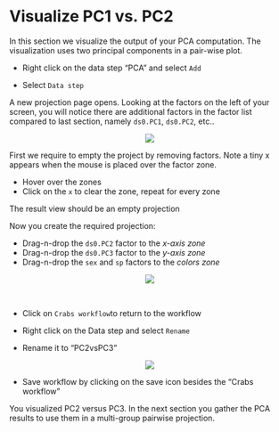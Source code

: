 # Visualize PC1 vs. PC2

In this section we visualize the output of your PCA computation. The visualization uses two principal components in a pair-wise plot.

* Right click on the data step "PCA" and select `Add` 

* Select `Data step`

A new projection page opens. 
Looking at the factors on the left of your screen, you will notice there are additional factors in the factor list compared to last section, namely `ds0.PC1`, `ds0.PC2`, etc..

<center><img src="images/View_PCA_results_default.png"></center>

First we require to empty the project by removing factors. Note a tiny x appears when the mouse is placed over the factor zone.

* Hover over the zones
* Click on the `x` to clear the zone, repeat for every zone  

The result view should be an empty projection

Now you create the required projection:

* Drag-n-drop the ``ds0.PC2`` factor to the _x-axis zone_
* Drag-n-drop the ``ds0.PC3`` factor to the _y-axis zone_
* Drag-n-drop the ``sex`` and ``sp`` factors to the _colors zone_

<center><img src="images/View_PC2_vs_PC3.png"></center>\

* Click on `Crabs workflow`to return to the workflow

* Right click on the Data step and select `Rename`

* Rename it to "PC2vsPC3"

<center><img src="images/View_workflow_PCA_results.png"></center>

* Save workflow by clicking on the save icon besides the "Crabs workflow"  

You visualized PC2 versus PC3. In the next section you gather the PCA results to use them in a multi-group pairwise projection.
